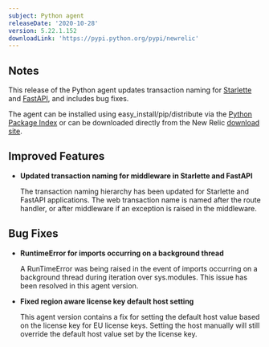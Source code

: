 ```yaml
---
subject: Python agent
releaseDate: '2020-10-28'
version: 5.22.1.152
downloadLink: 'https://pypi.python.org/pypi/newrelic'
---
```


## Notes

This release of the Python agent updates transaction naming for [Starlette](https://www.starlette.io/) and [FastAPI](https://fastapi.tiangolo.com/), and includes bug fixes.

The agent can be installed using easy_install/pip/distribute via the [Python Package Index](https://pypi.python.org/pypi/newrelic) or can be downloaded directly from the New Relic [download site](https://download.newrelic.com/python_agent/release).

## Improved Features

* **Updated transaction naming for middleware in Starlette and FastAPI**

  The transaction naming hierarchy has been updated for Starlette and FastAPI applications. The web transaction name is named after the route handler, or after middleware if an exception is raised in the middleware.

## Bug Fixes

* **RuntimeError for imports occurring on a background thread**

  A RunTimeError was being raised in the event of imports occurring on a background thread during iteration over sys.modules. This issue has been resolved in this agent version.
* **Fixed region aware license key default host setting**

  This agent version contains a fix for setting the default host value based on the license key for EU license keys. Setting the host manually will still override the default host value set by the license key.
